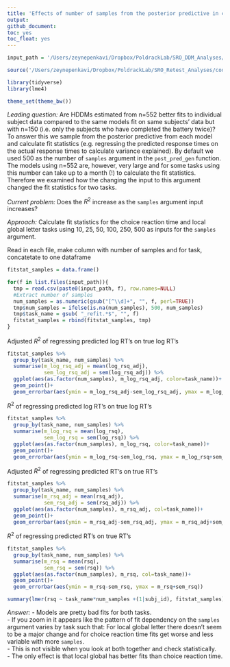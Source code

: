 ```yaml
---
title: 'Effects of number of samples from the posterior predictive in calculating fit statistics for HDDM parameters'
output:
github_document:
toc: yes
toc_float: yes
---
```


```r
input_path = '/Users/zeynepenkavi/Dropbox/PoldrackLab/SRO_DDM_Analyses/input/num_samples_tests/'

source('/Users/zeynepenkavi/Dropbox/PoldrackLab/SRO_Retest_Analyses/code/helper_functions/sem.R')

library(tidyverse)
library(lme4)

theme_set(theme_bw())
```

*Leading question:* Are HDDMs estimated from n=552 better fits to individual subject data compared to the same models fit on same subjects' data but with n=150 (i.e. only the subjects who have completed the battery twice)? To answer this we sample from the posterior predictive from each model and calculate fit statistics (e.g. regressing the predicted response times on the actual response times to calculate variance explained). By default we used 500 as the number of `samples` argument in the `post_pred_gen` function. The models using n=552 are, however, very large and for some tasks using this number can take up to a month (!) to calculate the fit statistics. Therefore we examined how the changing the input to this argument changed the fit statistics for two tasks.

*Current problem:* Does the $R^2$ increase as the `samples` argument input increases?

*Approach:* Calculate fit statistics for the choice reaction time and local global letter tasks using 10, 25, 50, 100, 250, 500 as inputs for the `samples` argument.

Read in each file, 
make column with number of samples and for task, 
concatetate to one dataframe

```r
fitstat_samples = data.frame()

for(f in list.files(input_path)){
  tmp = read.csv(paste0(input_path, f), row.names=NULL)
  #Extract number of samples
  num_samples = as.numeric(gsub("[^\\d]+", "", f, perl=TRUE))
  tmp$num_samples = ifelse(is.na(num_samples), 500, num_samples)
  tmp$task_name = gsub( "_refit.*$", "", f)
  fitstat_samples = rbind(fitstat_samples, tmp)
}
```

Adjusted $R^2$ of regressing predicted log RT's on true log RT's

```r
fitstat_samples %>%
  group_by(task_name, num_samples) %>%
  summarise(m_log_rsq_adj = mean(log_rsq_adj),
            sem_log_rsq_adj = sem(log_rsq_adj)) %>%
  ggplot(aes(as.factor(num_samples), m_log_rsq_adj, color=task_name))+
  geom_point()+
  geom_errorbar(aes(ymin = m_log_rsq_adj-sem_log_rsq_adj, ymax = m_log_rsq_adj+sem_log_rsq_adj))
```

$R^2$ of regressing predicted log RT's on true log RT's

```r
fitstat_samples %>%
  group_by(task_name, num_samples) %>%
  summarise(m_log_rsq = mean(log_rsq),
            sem_log_rsq = sem(log_rsq)) %>%
  ggplot(aes(as.factor(num_samples), m_log_rsq, color=task_name))+
  geom_point()+
  geom_errorbar(aes(ymin = m_log_rsq-sem_log_rsq, ymax = m_log_rsq+sem_log_rsq))
```

Adjusted $R^2$ of regressing predicted RT's on true RT's

```r
fitstat_samples %>%
  group_by(task_name, num_samples) %>%
  summarise(m_rsq_adj = mean(rsq_adj),
            sem_rsq_adj = sem(rsq_adj)) %>%
  ggplot(aes(as.factor(num_samples), m_rsq_adj, col=task_name))+
  geom_point()+
  geom_errorbar(aes(ymin = m_rsq_adj-sem_rsq_adj, ymax = m_rsq_adj+sem_rsq_adj))
```

$R^2$ of regressing predicted RT's on true RT's

```r
fitstat_samples %>%
  group_by(task_name, num_samples) %>%
  summarise(m_rsq = mean(rsq),
            sem_rsq = sem(rsq)) %>%
  ggplot(aes(as.factor(num_samples), m_rsq, col=task_name))+
  geom_point()+
  geom_errorbar(aes(ymin = m_rsq-sem_rsq, ymax = m_rsq+sem_rsq))
```

```r
summary(lmer(rsq ~ task_name*num_samples +(1|subj_id), fitstat_samples))
```

*Answer:*
- Models are pretty bad fits for both tasks.  
- If you zoom in it appears like the pattern of fit dependency on the `samples` argument varies by task such that: For local global letter there doesn't seem to be a major change and for choice reaction time fits get worse and less variable with more `samples`.  
- This is not visible when you look at both together and check statistically.  
- The only effect is that local global has better fits than choice reaction time.

